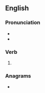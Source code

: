 ==English==

===Pronunciation===
* {{IPA|/ɛfs/|lang=en}}
* {{homophones|efs|lang=en}}

===Verb===
{{head|en|verb form}}

# {{en-third-person singular of|eff}}

===Anagrams===
* {{anagrams|en|a=effs|EFSF|SEFF}}